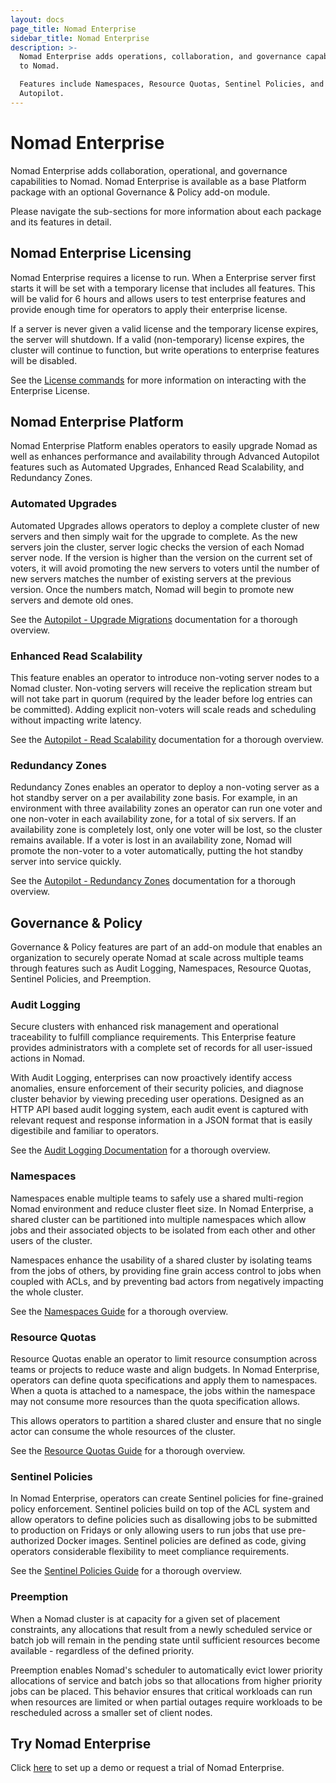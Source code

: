 ```yaml
---
layout: docs
page_title: Nomad Enterprise
sidebar_title: Nomad Enterprise
description: >-
  Nomad Enterprise adds operations, collaboration, and governance capabilities
  to Nomad.

  Features include Namespaces, Resource Quotas, Sentinel Policies, and Advanced
  Autopilot.
---
```


# Nomad Enterprise

Nomad Enterprise adds collaboration, operational, and governance capabilities to Nomad. Nomad Enterprise is available as a base Platform package with an optional Governance & Policy add-on module.

Please navigate the sub-sections for more information about each package and its features in detail.

## Nomad Enterprise Licensing

Nomad Enterprise requires a license to run. When a Enterprise server first starts it will be set with a temporary license that includes all features. This will be valid for 6 hours and allows users to test enterprise features and provide enough time for operators to apply their enterprise license.

If a server is never given a valid license and the temporary license expires, the server will shutdown. If a valid (non-temporary) license expires, the cluster will continue to function, but write operations to enterprise features will be disabled.

See the [License commands](/docs/commands/license) for more information on interacting with the Enterprise License.

## Nomad Enterprise Platform

Nomad Enterprise Platform enables operators to easily upgrade Nomad as well as enhances performance and availability through Advanced Autopilot features such as Automated Upgrades, Enhanced Read Scalability, and Redundancy Zones.

### Automated Upgrades

Automated Upgrades allows operators to deploy a complete cluster of new servers and then simply wait for the upgrade to complete. As the new servers join the cluster, server logic checks the version of each Nomad server node. If the version is higher than the version on the current set of voters, it will avoid promoting the new servers to voters until the number of new servers matches the number of existing servers at the previous version. Once the numbers match, Nomad will begin to promote new servers and demote old ones.

See the [Autopilot - Upgrade Migrations](https://learn.hashicorp.com/nomad/operating-nomad/autopilot#upgrade-migrations) documentation for a thorough overview.

### Enhanced Read Scalability

This feature enables an operator to introduce non-voting server nodes to a Nomad cluster. Non-voting servers will receive the replication stream but will not take part in quorum (required by the leader before log entries can be committed). Adding explicit non-voters will scale reads and scheduling without impacting write latency.

See the [Autopilot - Read Scalability](https://learn.hashicorp.com/nomad/operating-nomad/autopilot#server-read-and-scheduling-scaling) documentation for a thorough overview.

### Redundancy Zones

Redundancy Zones enables an operator to deploy a non-voting server as a hot standby server on a per availability zone basis. For example, in an environment with three availability zones an operator can run one voter and one non-voter in each availability zone, for a total of six servers. If an availability zone is completely lost, only one voter will be lost, so the cluster remains available. If a voter is lost in an availability zone, Nomad will promote the non-voter to a voter automatically, putting the hot standby server into service quickly.

See the [Autopilot - Redundancy Zones](https://learn.hashicorp.com/nomad/operating-nomad/autopilot#redundancy-zones) documentation for a thorough overview.

## Governance & Policy

Governance & Policy features are part of an add-on module that enables an organization to securely operate Nomad at scale across multiple teams through features such as Audit Logging, Namespaces, Resource Quotas, Sentinel Policies, and Preemption.

### Audit Logging

Secure clusters with enhanced risk management and operational traceability to fulfill compliance requirements. This Enterprise feature provides administrators with a complete set of records for all user-issued actions in Nomad.

With Audit Logging, enterprises can now proactively identify access anomalies, ensure enforcement of their security policies, and diagnose cluster behavior by viewing preceding user operations.  Designed as an HTTP API based audit logging system, each audit event is captured with relevant request and response information in a JSON format that is easily digestibile and familiar to operators.

See the [Audit Logging Documentation](/docs/configuration/audit) for a  thorough overview.

### Namespaces

Namespaces enable multiple teams to safely use a shared multi-region Nomad environment and reduce cluster fleet size. In Nomad Enterprise, a shared cluster can be partitioned into multiple namespaces which allow jobs and their associated objects to be isolated from each other and other users of the cluster.

Namespaces enhance the usability of a shared cluster by isolating teams from the jobs of others, by providing fine grain access control to jobs when coupled with ACLs, and by preventing bad actors from negatively impacting the whole cluster.

See the [Namespaces Guide](https://learn.hashicorp.com/nomad/governance-and-policy/namespaces) for a thorough overview.

### Resource Quotas

Resource Quotas enable an operator to limit resource consumption across teams or projects to reduce waste and align budgets. In Nomad Enterprise, operators can define quota specifications and apply them to namespaces. When a quota is attached to a namespace, the jobs within the namespace may not consume more resources than the quota specification allows.

This allows operators to partition a shared cluster and ensure that no single actor can consume the whole resources of the cluster.

See the [Resource Quotas Guide](https://learn.hashicorp.com/nomad/governance-and-policy/quotas) for a thorough overview.

### Sentinel Policies

In Nomad Enterprise, operators can create Sentinel policies for fine-grained policy enforcement. Sentinel policies build on top of the ACL system and allow operators to define policies such as disallowing jobs to be submitted to production on Fridays or only allowing users to run jobs that use pre-authorized Docker images. Sentinel policies are defined as code, giving operators considerable flexibility to meet compliance requirements.

See the [Sentinel Policies Guide](https://learn.hashicorp.com/nomad/governance-and-policy/sentinel) for a thorough overview.

### Preemption

When a Nomad cluster is at capacity for a given set of placement constraints, any allocations that result from a newly scheduled service or batch job will remain in the pending state until sufficient resources become available - regardless of the defined priority.

Preemption enables Nomad's scheduler to automatically evict lower priority allocations of service and batch jobs so that allocations from higher priority jobs can be placed. This behavior ensures that critical workloads can run when resources are limited or when partial outages require workloads to be rescheduled across a smaller set of client nodes.

## Try Nomad Enterprise

Click [here](https://www.hashicorp.com/go/nomad-enterprise) to set up a demo or request a trial
of Nomad Enterprise.
